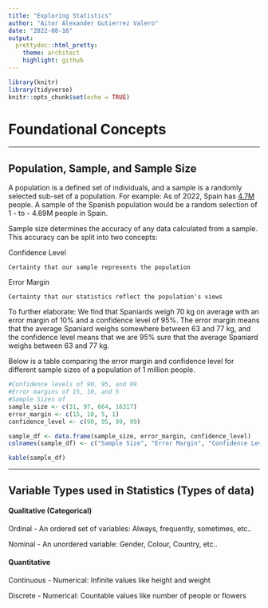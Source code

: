 ```yaml
---
title: "Exploring Statistics"
author: "Aitor Alexander Gutierrez Valero"
date: "2022-08-16"
output: 
  prettydoc::html_pretty:
    theme: architect
    highlight: github
---
```


```r
library(knitr)
library(tidyverse)
knitr::opts_chunk$set(echo = TRUE)
```

# Foundational Concepts

---

## Population, Sample, and Sample Size


A population is a defined set of individuals, and a sample is a randomly selected sub-set of a population. For example: As of 2022, Spain has [4.7M](https://www.ine.es/dyngs/INEbase/es/operacion.htm?c=Estadistica_C&cid=1254736176951&menu=ultiDatos&idp=1254735572981) people. A sample of the Spanish population would be a random selection of 1 - to - 4.69M people in Spain.

Sample size determines the accuracy of any data calculated from a sample. This accuracy can be split into two concepts:


Confidence Level

    Certainty that our sample represents the population


Error Margin

    Certainty that our statistics reflect the population's views


To further elaborate: We find that Spaniards weigh 70 kg on average with an error margin of 10% and a confidence level of 95%. The error margin means that the average Spaniard weighs somewhere between 63 and 77 kg, and the confidence level means that we are 95% sure that the average Spaniard weighs between 63 and 77 kg.


Below is a table comparing the error margin and confidence level for different sample sizes of a population of 1 million people.
```r
#Confidence levels of 90, 95, and 99
#Error margins of 15, 10, and 5
#Sample Sizes of
sample_size <- c(31, 97, 664, 16317)
error_margin <- c(15, 10, 5, 1)
confidence_level <- c(90, 95, 99, 99)

sample_df <- data.frame(sample_size, error_margin, confidence_level)
colnames(sample_df) <- c("Sample Size", "Error Margin", "Confidence Level")

kable(sample_df)
```

---

## Variable Types used in Statistics (Types of data)

#### Qualitative (Categorical)
Ordinal - An ordered set of variables: Always, frequently, sometimes, etc..

Nominal - An unordered variable: Gender, Colour, Country, etc..

#### Quantitative
Continuous - Numerical: Infinite values like height and weight

Discrete - Numerical: Countable values like number of people or flowers

